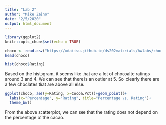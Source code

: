 ```yaml
---
title: "Lab 2"
author: "Mike Zaino"
date: "2/5/2020"
output: html_document
---
```


```r
library(ggplot2)
knitr::opts_chunk$set(echo = TRUE)
```

```r
choco <- read.csv("https://xdaiisu.github.io/ds202materials/hwlabs/choco.csv")
head(choco)
```

```r
hist(choco$Rating)
```

Based on the histogram, it seems like that are a lot of chocoalte ratings around 3 and 4. We can see that there is an outler at 5. So, clearly there are a few choclates that are above all else.

```r
ggplot(choco, aes(y=Rating, x=Cocoa.Pct))+geom_point()+
  labs(x="Percentage", y="Rating", title="Percentage vs. Rating")+
  theme_bw()
```

From the above scatterplot, we can see that the rating does not depend on the percentage of the cacao.

